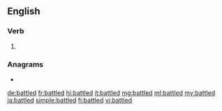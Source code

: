 ==English==

===Verb===
{{head|en|verb form}}

# {{en-past of|battle}}

===Anagrams===
* {{l|en|blatted}}

[[de:battled]]
[[fr:battled]]
[[hi:battled]]
[[it:battled]]
[[mg:battled]]
[[ml:battled]]
[[my:battled]]
[[ja:battled]]
[[simple:battled]]
[[fi:battled]]
[[vi:battled]]